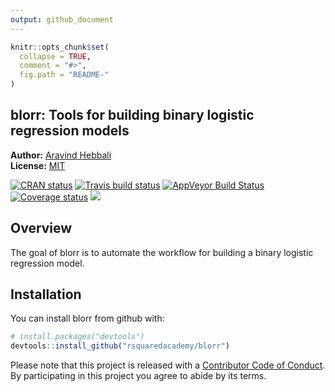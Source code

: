 ```yaml
---
output: github_document
---
```


<!-- README.md is generated from README.Rmd. Please edit that file -->

```r
knitr::opts_chunk$set(
  collapse = TRUE,
  comment = "#>",
  fig.path = "README-"
)
```

blorr: Tools for building binary logistic regression models
------------

**Author:** [Aravind Hebbali]()<br/>
**License:** [MIT](https://opensource.org/licenses/MIT)

[![CRAN status](http://www.r-pkg.org/badges/version/blorr)](https://cran.r-project.org/package=blorr) [![Travis build status](https://travis-ci.org/rsquaredacademy/blorr.svg?branch=master)](https://travis-ci.org/rsquaredacademy/blorr) [![AppVeyor Build Status](https://ci.appveyor.com/api/projects/status/github/rsquaredacademy/blorr?branch=master&svg=true)](https://ci.appveyor.com/project/rsquaredacademy/blorr) [![Coverage status](https://codecov.io/gh/rsquaredacademy/blorr/branch/master/graph/badge.svg)](https://codecov.io/github/rsquaredacademy/blorr?branch=master) [![](https://cranlogs.r-pkg.org/badges/grand-total/blorr)](https://cran.r-project.org/package=blorr) 
 


## Overview

The goal of blorr is to automate the workflow for building a binary logistic regression model. 

## Installation

You can install blorr from github with:

```r
# install.packages("devtools")
devtools::install_github("rsquaredacademy/blorr")
```


Please note that this project is released with a [Contributor Code of Conduct](CONDUCT.md). By participating in this project you agree to abide by its terms.
